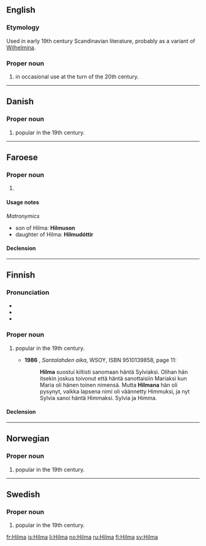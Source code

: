 ==English==

===Etymology===
Used in early 19th century Scandinavian literature, probably as a variant of [[Wilhelmina]].

===Proper noun===
{{en-proper noun}}

# {{given name|female|from=Germanic}} in occasional use at the turn of the 20th century.

----

==Danish==

===Proper noun===
{{head|da|proper noun}}

# {{given name|female|lang=da}} popular in the 19th century.

----

==Faroese==

===Proper noun===
{{head|fo|proper noun|g=f}}

# {{given name|female|lang=fo}}

====Usage notes====
''Matronymics''
* son of Hilma: '''Hilmuson'''
* daughter of Hilma: '''Hilmudóttir'''

====Declension====
{{fo-decl-proper-noun-s-indef|Hilma|Hilmu|Hilmu|Hilmu}}

----

==Finnish==

===Pronunciation===
* {{IPA|lang=fi|[ˈhilmɑ]}}
* {{rhymes|ilmɑ|lang=fi}}
* {{hyphenation|Hil|ma|lang=fi}}

===Proper noun===
{{fi-proper noun}}

# {{given name|female|lang=fi}} popular in the 19th century.
#* '''1986''' {{w|Eila Pennanen}}, ''Santalahden aika'', WSOY, ISBN 9510139858, page 11:
#*: '''Hilma''' suostui kiltisti sanomaan häntä Sylviaksi. Olihan hän itsekin joskus toivonut että häntä sanottaisiin Mariaksi kun Maria oli hänen toinen nimensä. Mutta '''Hilmana''' hän oli pysynyt, vaikka lapsena nimi oli väännetty Himmuksi, ja nyt Sylvia sanoi häntä Himmaksi. Sylvia ja Himma.

====Declension====
{{fi-decl-kala|Hilm|||a}}

----

==Norwegian==

===Proper noun===
{{head|no|proper noun}}

# {{given name|female|lang=no}} popular in the 19th century.

----

==Swedish==

===Proper noun===
{{head|sv|proper noun}}

# {{given name|female|lang=sv}} popular in the 19th century.

[[fr:Hilma]]
[[is:Hilma]]
[[li:Hilma]]
[[no:Hilma]]
[[ru:Hilma]]
[[fi:Hilma]]
[[sv:Hilma]]